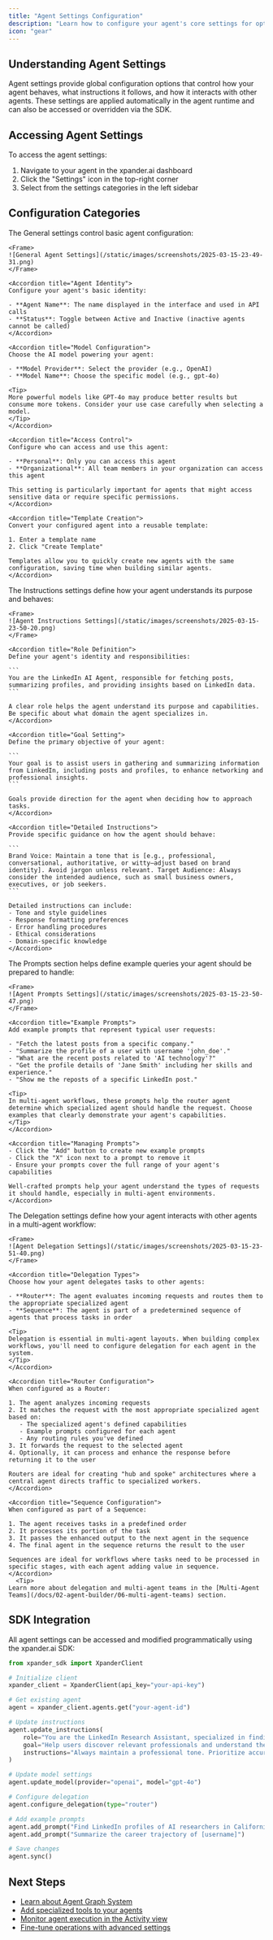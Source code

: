 ```yaml
---
title: "Agent Settings Configuration"
description: "Learn how to configure your agent's core settings for optimal performance"
icon: "gear"
---
```


## Understanding Agent Settings

Agent settings provide global configuration options that control how your agent behaves, what instructions it follows, and how it interacts with other agents. These settings are applied automatically in the agent runtime and can also be accessed or overridden via the SDK.

## Accessing Agent Settings

To access the agent settings:

1. Navigate to your agent in the xpander.ai dashboard
2. Click the "Settings" icon in the top-right corner
3. Select from the settings categories in the left sidebar

## Configuration Categories

<Tabs>
  <Tab title="General">
    The General settings control basic agent configuration:
    
    <Frame>
    ![General Agent Settings](/static/images/screenshots/2025-03-15-23-49-31.png)
    </Frame>
    
    <Accordion title="Agent Identity">
    Configure your agent's basic identity:
    
    - **Agent Name**: The name displayed in the interface and used in API calls
    - **Status**: Toggle between Active and Inactive (inactive agents cannot be called)
    </Accordion>
    
    <Accordion title="Model Configuration">
    Choose the AI model powering your agent:
    
    - **Model Provider**: Select the provider (e.g., OpenAI)
    - **Model Name**: Choose the specific model (e.g., gpt-4o)
    
    <Tip>
    More powerful models like GPT-4o may produce better results but consume more tokens. Consider your use case carefully when selecting a model.
    </Tip>
    </Accordion>
    
    <Accordion title="Access Control">
    Configure who can access and use this agent:
    
    - **Personal**: Only you can access this agent
    - **Organizational**: All team members in your organization can access this agent
    
    This setting is particularly important for agents that might access sensitive data or require specific permissions.
    </Accordion>
    
    <Accordion title="Template Creation">
    Convert your configured agent into a reusable template:
    
    1. Enter a template name
    2. Click "Create Template"
    
    Templates allow you to quickly create new agents with the same configuration, saving time when building similar agents.
    </Accordion>
  </Tab>
  
  <Tab title="Instructions">
    The Instructions settings define how your agent understands its purpose and behaves:
    
    <Frame>
    ![Agent Instructions Settings](/static/images/screenshots/2025-03-15-23-50-20.png)
    </Frame>
    
    <Accordion title="Role Definition">
    Define your agent's identity and responsibilities:
    
    ```
    You are the LinkedIn AI Agent, responsible for fetching posts, summarizing profiles, and providing insights based on LinkedIn data.
    ```
    
    A clear role helps the agent understand its purpose and capabilities. Be specific about what domain the agent specializes in.
    </Accordion>
    
    <Accordion title="Goal Setting">
    Define the primary objective of your agent:
    
    ```
    Your goal is to assist users in gathering and summarizing information from LinkedIn, including posts and profiles, to enhance networking and professional insights.
    ```
    
    Goals provide direction for the agent when deciding how to approach tasks.
    </Accordion>
    
    <Accordion title="Detailed Instructions">
    Provide specific guidance on how the agent should behave:
    
    ```
    Brand Voice: Maintain a tone that is [e.g., professional, conversational, authoritative, or witty—adjust based on brand identity]. Avoid jargon unless relevant. Target Audience: Always consider the intended audience, such as small business owners, executives, or job seekers.
    ```
    
    Detailed instructions can include:
    - Tone and style guidelines
    - Response formatting preferences
    - Error handling procedures
    - Ethical considerations
    - Domain-specific knowledge
    </Accordion>
  </Tab>
  
  <Tab title="Prompts">
    The Prompts section helps define example queries your agent should be prepared to handle:
    
    <Frame>
    ![Agent Prompts Settings](/static/images/screenshots/2025-03-15-23-50-47.png)
    </Frame>
    
    <Accordion title="Example Prompts">
    Add example prompts that represent typical user requests:
    
    - "Fetch the latest posts from a specific company."
    - "Summarize the profile of a user with username 'john_doe'."
    - "What are the recent posts related to 'AI technology'?"
    - "Get the profile details of 'Jane Smith' including her skills and experience."
    - "Show me the reposts of a specific LinkedIn post."
    
    <Tip>
    In multi-agent workflows, these prompts help the router agent determine which specialized agent should handle the request. Choose examples that clearly demonstrate your agent's capabilities.
    </Tip>
    </Accordion>
    
    <Accordion title="Managing Prompts">
    - Click the "Add" button to create new example prompts
    - Click the "X" icon next to a prompt to remove it
    - Ensure your prompts cover the full range of your agent's capabilities
    
    Well-crafted prompts help your agent understand the types of requests it should handle, especially in multi-agent environments.
    </Accordion>
  </Tab>
  
  <Tab title="Delegation">
    The Delegation settings define how your agent interacts with other agents in a multi-agent workflow:
    
    <Frame>
    ![Agent Delegation Settings](/static/images/screenshots/2025-03-15-23-51-40.png)
    </Frame>
    
    <Accordion title="Delegation Types">
    Choose how your agent delegates tasks to other agents:
    
    - **Router**: The agent evaluates incoming requests and routes them to the appropriate specialized agent
    - **Sequence**: The agent is part of a predetermined sequence of agents that process tasks in order
    
    <Tip>
    Delegation is essential in multi-agent layouts. When building complex workflows, you'll need to configure delegation for each agent in the system.
    </Tip>
    </Accordion>
    
    <Accordion title="Router Configuration">
    When configured as a Router:
    
    1. The agent analyzes incoming requests
    2. It matches the request with the most appropriate specialized agent based on:
       - The specialized agent's defined capabilities
       - Example prompts configured for each agent
       - Any routing rules you've defined
    3. It forwards the request to the selected agent
    4. Optionally, it can process and enhance the response before returning it to the user
    
    Routers are ideal for creating "hub and spoke" architectures where a central agent directs traffic to specialized workers.
    </Accordion>
    
    <Accordion title="Sequence Configuration">
    When configured as part of a Sequence:
    
    1. The agent receives tasks in a predefined order
    2. It processes its portion of the task
    3. It passes the enhanced output to the next agent in the sequence
    4. The final agent in the sequence returns the result to the user
    
    Sequences are ideal for workflows where tasks need to be processed in specific stages, with each agent adding value in sequence.
    </Accordion>
      <Tip>
    Learn more about delegation and multi-agent teams in the [Multi-Agent Teams](/docs/02-agent-builder/06-multi-agent-teams) section.
  </Tip>
  </Tab>
</Tabs>

## SDK Integration

All agent settings can be accessed and modified programmatically using the xpander.ai SDK:

```python
from xpander_sdk import XpanderClient

# Initialize client
xpander_client = XpanderClient(api_key="your-api-key")

# Get existing agent
agent = xpander_client.agents.get("your-agent-id")

# Update instructions
agent.update_instructions(
    role="You are the LinkedIn Research Assistant, specialized in finding and analyzing profile data.",
    goal="Help users discover relevant professionals and understand their background and experience.",
    instructions="Always maintain a professional tone. Prioritize accuracy over speed."
)

# Update model settings
agent.update_model(provider="openai", model="gpt-4o")

# Configure delegation
agent.configure_delegation(type="router")

# Add example prompts
agent.add_prompt("Find LinkedIn profiles of AI researchers in California")
agent.add_prompt("Summarize the career trajectory of [username]")

# Save changes
agent.sync()
```

## Next Steps

- [Learn about Agent Graph System](/docs/02-agent-builder/01-agent-graph-system)
- [Add specialized tools to your agents](/docs/02-agent-builder/02-add-tools-to-agents)
- [Monitor agent execution in the Activity view](/docs/02-agent-builder/03-activity-view)
- [Fine-tune operations with advanced settings](/docs/02-agent-builder/04-advanced-operation-settings) 
